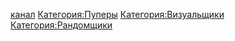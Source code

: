 [https://www.youtube.com/user/NiniksSuperAwesome/featured канал]
[[Категория:Пуперы]]
[[Категория:Визуальщики]]
[[Категория:Рандомщики]]